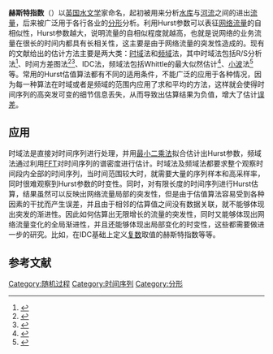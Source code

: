 {{cleanup-jargon|time=2015-07-21T14:07:27+00:00}}
'''赫斯特指数'''（{{lang-en|Hurst exponent}}）以[[英国|英国]][[水文学|水文学]]家{{le|哈罗德·赫斯特|Harold Edwin Hurst}}命名，起初被用来分析[[水库|水库]]与[[河流|河流]]之间的进出[[流量|流量]]，后来被广泛用于各行各业的[[分形|分形]]分析。利用Hurst参数可以表征[[网络流量|网络流量]]的自相似性，Hurst参数越大，说明流量的自相似程度就越高，也就是说网络的业务流量在很长的时间内都具有长相关性，这主要是由于网络流量的突发性造成的。现有的文献给出的估计方法主要是两大类：[[时域|时域]]法和[[频域|频域]]法，其中时域法包括R/S分析法<ref>{{citation
 | last = Shu Y T, YANG O. | first = Zhang H F,
 | journal = Proceedings of the IEEE Pacrim
 | pages = 883-886.
 | title = Estimation of Hurst parameter by variance-time plots 
 | volume = 2
 | year = 1997 }}</ref>、时间方差图法<ref>{{citation
 | last = Wang X.   | first = Guo D,  
 | journal = IEEE Trans. on Vehicular Technology
 | pages = 1266-1273.
 | title = Fast real-time Hurst parameter estimation via adaptive wavelet lifting 
 | volume = 53
 | year = 2004 }}</ref><ref>{{citation
 | last = 王汝传，王海艳等   | first = 傅雷扬,  
 | journal = 南京航空航天大学学报
 | pages = 358-362.
 | title = R/S方法求解网络流量自相似参数的实现与应用
 | volume = 39(3)
 | year = 2007 }}</ref>、IDC法，频域法包括Whittle的最大似然估计<ref>{{citation
 | last = Cadzow J.  | first = Bodruzzaman M, 
 | journal = Proc. of IEEE Southeastcon
 | pages = 1121-1120.
 | title = Hurst rescaled-range analysis and fractal dimension of electromyo-graphic signal
 | volume = April
 | year = 1991 }}</ref>、[[小波分析|小波]]法<ref>{{citation
 | last = A.   | first = Popescu,  
 | journal = IEEE International Conference on Telecommunications
 | pages = 20-24.
 | title = Traffic self-similarity
 | volume = June
 | year = 2001 }}</ref>等。常用的Hurst估值算法都有不同的适用条件，不能广泛的应用于各种情况，因为每一种算法在时域或者是频域的范围内应用了求和平均的方法，这样就会使得时间序列的高突发可变的细节信息丢失，从而导致出估算结果为负值，增大了估计[[误差|误差]]。

==应用==
时域法是直接对时间序列进行处理，并用[[最小二乘法|最小二乘法]]拟合估计出Hurst参数，频域法通过利用[[FFT|FFT]]对时间序列的谱密度进行估计。时域法及频域法都要求整个观察时间段内全部的时间序列，当时间范围较大时，就需要大量的序列样本和高采样率，同时很难观察到Hurst参数的时变性。同时，对有限长度的时间序列进行Hurst估算，结果虽然可以反映出网络流量局部的突发性，但是由于估值算法容易受到各种因素的干扰而产生误差，并且由于相邻的估算值之间没有数据关联，就不能够体现出突发的渐进性。因此如何估算出无限增长的流量的突发性，同时又能够体现出网络流量变化的全局渐进性，并且还能够体现出局部变化的时变性，这些都需要做进一步的研究。比如，在IDC基础上定义[[复数_(数学)|复数]]取值的赫斯特指数等等。

==参考文献==
{{reflist}}

[[Category:随机过程|Category:随机过程]]
[[Category:时间序列|Category:时间序列]]
[[Category:分形|Category:分形]]